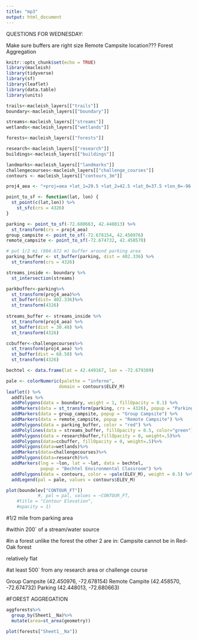 ```yaml
---
title: "mp3"
output: html_document
---
```

QUESTIONS FOR WEDNESDAY:

Make sure buffers are right size
Remote Campsite location???
Forest Aggregation

```r
knitr::opts_chunk$set(echo = TRUE)
library(macleish)
library(tidyverse)
library(sf)
library(leaflet)
library(data.table)
library(units)
```

```r
trails<-macleish_layers[["trails"]]
boundary<-macleish_layers[["boundary"]]

streams<-macleish_layers[["streams"]]
wetlands<-macleish_layers[["wetlands"]]

forests<-macleish_layers[["forests"]]

research<-macleish_layers[["research"]]
buildings<-macleish_layers[["buildings"]]

landmarks<-macleish_layers[["landmarks"]]
challengecourses<-macleish_layers[["challenge_courses"]]
contours <- macleish_layers[["contours_3m"]]
```

```r
proj4_aea <- "+proj=aea +lat_1=29.5 +lat_2=42.5 +lat_0=37.5 +lon_0=-96 +x_0=0 +y_0=0 +ellps=GRS80 +datum=NAD83 +units=m +no_defs"

point_to_sf <- function(lat, lon) {
  st_point(c(lat,lon)) %>%
    st_sfc(crs = 4326)
}

parking <- point_to_sf(-72.680663, 42.448013) %>%
  st_transform(crs = proj4_aea)
group_campsite <- point_to_sf(-72.678154, 42.450976)
remote_campsite <- point_to_sf(-72.674732, 42.458570)

# put 1/2 mi (804.672 m) buffer around parking area
parking_buffer <- st_buffer(parking, dist = 402.336) %>%
  st_transform(crs = 4326)

streams_inside <- boundary %>%
  st_intersection(streams)

parkbuffer<-parking%>%
  st_transform(proj4_aea)%>%
  st_buffer(dist= 402.336)%>%
  st_transform(4326)
  
streams_buffer <- streams_inside %>%
  st_transform(proj4_aea) %>%
  st_buffer(dist = 30.48) %>%
  st_transform(4326)

ccbuffer<-challengecourses%>%
  st_transform(proj4_aea) %>%
  st_buffer(dist = 68.58) %>%
  st_transform(4326)
```

```r
bechtel <- data.frame(lat = 42.449167, lon = -72.679389)

pale <- colorNumeric(palette = "inferno",
                    domain = contours$ELEV_M)
leaflet() %>%
  addTiles %>%
  addPolygons(data = boundary, weight = 1, fillOpacity = 0.1) %>%
  addMarkers(data = st_transform(parking, crs = 4326), popup = "Parking") %>%
  addMarkers(data = group_campsite, popup = "Group Campsite") %>%
  addMarkers(data = remote_campsite, popup = "Remote Campsite") %>%
  addPolygons(data = parking_buffer, color = "red") %>%
  addPolylines(data = streams_buffer, fillOpacity = 0.5, color="green")%>%
  addPolygons(data = researchbuffer,fillOpacity = 0, weight=.5)%>%
  addPolygons(data=ccbuffer, fillOpacity = 0, weight=.5)%>%
  addPolygons(data=wetlands)%>%
  addMarkers(data=challengecourses)%>%
  addPolygons(data=research)%>%
  addMarkers(lng = ~lon, lat = ~lat, data = bechtel,
             popup = "Bechtel Environmental Classroom") %>%
  addPolygons(data = contours, color = ~pale(ELEV_M), weight = 0.5) %>%
  addLegend(pal = pale, values = contours$ELEV_M)

plot(boundelev["CONTOUR_FT"])
            #, pal = pal, values = ~CONTOUR_FT,
    #title = "Contour Elevation",
    #opacity = 1)
```


#1/2 mile from parking area

#within 200` of a stream/water source

#in a forest unlike the forest the other 2 are in: Campsite cannot be in Red-Oak forest

relatively flat

#at least 500` from any research area or challenge course

Group Campsite (42.450976, -72.678154)
Remote Campite (42.458570, -72.674732)
Parking (42.448013, -72.680663)


#FOREST AGGREGATION

```r
aggforests%>%
  group_by(Sheet1__Na)%>%
  mutate(area=st_area(geometry))

plot(forests["Sheet1__Na"])
```
